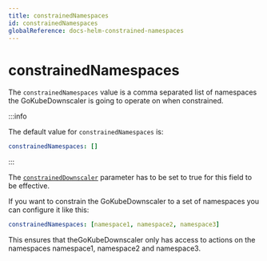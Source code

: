 ```yaml
---
title: constrainedNamespaces
id: constrainedNamespaces
globalReference: docs-helm-constrained-namespaces
---
```


# constrainedNamespaces

The `constrainedNamespaces` value is a comma separated list of namespaces the GoKubeDownscaler is going to operate on when constrained.

:::info

The default value for `constrainedNamespaces` is:

```yaml
constrainedNamespaces: []
```

:::

The [`constrainedDownscaler`](ref:docs-helm-constrained-downscaler) parameter has to be set to true for this field to be effective.

If you want to constrain the GoKubeDownscaler to a set of namespaces you can configure it like this:

```yaml
constrainedNamespaces: [namespace1, namespace2, namespace3]
```

This ensures that theGoKubeDownscaler only has access to actions on the namespaces namespace1, namespace2 and namespace3.
